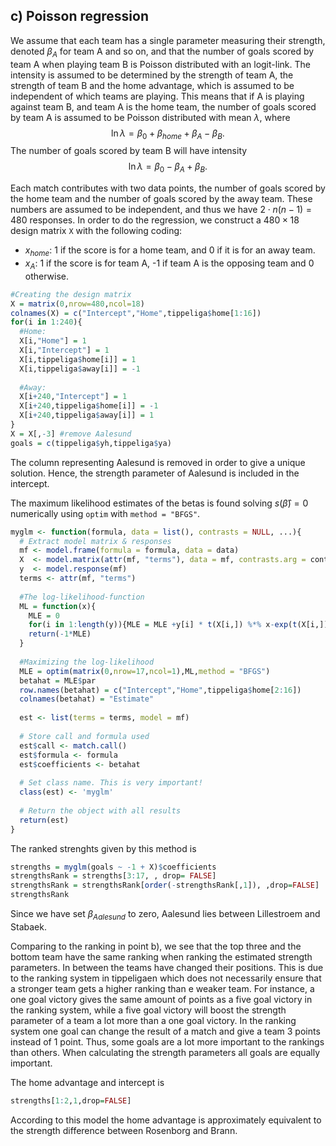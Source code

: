 ## c) Poisson regression
We assume that each team has a single parameter measuring their strength, denoted $\beta_{A}$ for team A and so on, and that the number of goals scored by team A when playing team B is Poisson distributed with an logit-link. The intensity is assumed to be determined by the strength of team A, the strength of team B and the home advantage, which is assumed to be independent of which teams are playing. This means that if A is playing against team B, and team A is the home team, the number of goals scored by team A is assumed to be Poisson distributed with mean $\lambda$, where
$$\ln{\lambda} =\beta_0 + \beta_{home} + \beta_A - \beta_B.$$
The number of goals scored by team B will have intensity 
$$\ln{\lambda} =\beta_0 - \beta_A + \beta_B.$$

Each match contributes with two data points, the number of goals scored by the home team and the number of goals scored by the away team. These numbers are assumed to be independent, and thus we have $2 \cdot n(n-1) = 480$ responses. In order to do the regression, we construct a $480 \times 18$ design matrix `X` with the following coding: 

* $x_{home}$: 1 if the score is for a home team, and 0 if it is for an away team. 
* $x_A$: 1 if the score is for team A, -1 if team A is the opposing team and 0 otherwise.

```r
#Creating the design matrix
X = matrix(0,nrow=480,ncol=18)
colnames(X) = c("Intercept","Home",tippeliga$home[1:16])
for(i in 1:240){
  #Home:
  X[i,"Home"] = 1
  X[i,"Intercept"] = 1
  X[i,tippeliga$home[i]] = 1
  X[i,tippeliga$away[i]] = -1
  
  #Away:
  X[i+240,"Intercept"] = 1
  X[i+240,tippeliga$home[i]] = -1
  X[i+240,tippeliga$away[i]] = 1
}
X = X[,-3] #remove Aalesund
goals = c(tippeliga$yh,tippeliga$ya)
```

The column representing Aalesund is removed in order to give a unique solution. Hence, the strength parameter of Aalesund is included in the intercept. 

The maximum likelihood estimates of the betas is found solving $s(\hat \beta) = 0$ numerically using `optim` with `method = "BFGS"`. 
```r
myglm <- function(formula, data = list(), contrasts = NULL, ...){
  # Extract model matrix & responses
  mf <- model.frame(formula = formula, data = data)
  X  <- model.matrix(attr(mf, "terms"), data = mf, contrasts.arg = contrasts)
  y  <- model.response(mf)
  terms <- attr(mf, "terms")
  
  #The log-likelihood-function
  ML = function(x){
    MLE = 0
    for(i in 1:length(y)){MLE = MLE +y[i] * t(X[i,]) %*% x-exp(t(X[i,]) %*% x)}
    return(-1*MLE)
  }
  
  #Maximizing the log-likelihood
  MLE = optim(matrix(0,nrow=17,ncol=1),ML,method = "BFGS")
  betahat = MLE$par
  row.names(betahat) = c("Intercept","Home",tippeliga$home[2:16])
  colnames(betahat) = "Estimate"
  
  est <- list(terms = terms, model = mf)
  
  # Store call and formula used
  est$call <- match.call()
  est$formula <- formula
  est$coefficients <- betahat
  
  # Set class name. This is very important!
  class(est) <- 'myglm'
  
  # Return the object with all results
  return(est)
}
```
The ranked strenghts given by this method is
```r
strengths = myglm(goals ~ -1 + X)$coefficients
strengthsRank = strengths[3:17, , drop= FALSE]
strengthsRank = strengthsRank[order(-strengthsRank[,1]), ,drop=FALSE]
strengthsRank
```
Since we have set $\beta_{Aalesund}$ to zero, Aalesund lies between Lillestroem and Stabaek. 

Comparing to the ranking in point b), we see that the top three and the bottom team have the same ranking when ranking the estimated strength parameters. In between the teams have changed their positions. This is due to the ranking system in tippeligaen which does not necessarily ensure that a stronger team gets a higher ranking than e weaker team. For instance, a one goal victory gives the same amount of points as a five goal victory in the ranking system, while a five goal victory will boost the strength parameter of a team a lot more than a one goal victory. In the ranking system one goal can change the result of a match and give a team 3 points instead of 1 point. Thus, some goals are a lot more important to the rankings than others. When calculating the strength parameters all goals are equally important. 


The home advantage and intercept is
```r
strengths[1:2,1,drop=FALSE]
```
According to this model the home advantage is approximately equivalent to the strength difference between Rosenborg and Brann. 

